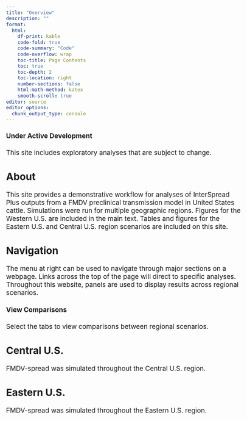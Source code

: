 ```yaml
---
title: "Overview"
description: ""
format:
  html: 
    df-print: kable
    code-fold: true
    code-summary: "Code"
    code-overflow: wrap
    toc-title: Page Contents
    toc: true
    toc-depth: 2
    toc-location: right
    number-sections: false
    html-math-method: katex
    smooth-scroll: true
editor: source
editor_options: 
  chunk_output_type: console
---
```

```{=html}
<style type="text/css">

body, td {
   font-size: 13pt;
}
code.r{
  font-size: 9pt;
}
pre {
  font-size: 11pt
}
</style>
```

::: {.callout-important icon=true}
#### Under Active Development  

This site includes exploratory analyses that are subject to change. 
  
:::

## About 
This site provides a demonstrative workflow for analyses of InterSpread Plus outputs from a FMDV preclinical transmission model in United States cattle. Simulations were run for multiple geographic regions. Figures for the Western U.S. are included in the main text. Tables and figures for the Eastern U.S. and Central U.S. region scenarios are included on this site.

## Navigation  
The menu at right can be used to navigate through major sections on a webpage.  Links across the top of the page will direct to specific analyses. Throughout this website, panels are used to display results across regional scenarios.



::: {.callout-tip icon=true}
#### View Comparisons

Select the tabs to view comparisons between regional scenarios.
  
:::

::: panel-tabset
## Central U.S.
FMDV-spread was simulated throughout the Central U.S. region.

## Eastern U.S.
FMDV-spread was simulated throughout the Eastern U.S. region.

:::
